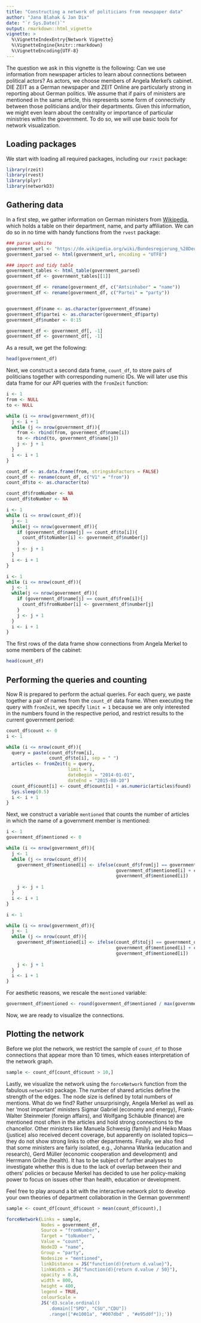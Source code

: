 ```yaml
---
title: "Constructing a network of politicians from newspaper data"
author: "Jana Blahak & Jan Dix"
date: "`r Sys.Date()`"
output: rmarkdown::html_vignette
vignette: >
  %\VignetteIndexEntry{Network Vignette}
  %\VignetteEngine{knitr::rmarkdown}
  %\VignetteEncoding{UTF-8}
---
```


The question we ask in this vignette is the following: Can we use information from newspaper articles to learn about connections between political actors? As actors, we choose members of Angela Merkel's cabinet. DIE ZEIT as a German newspaper and ZEIT Online are particularly strong in reporting about German politics. We assume that if pairs of ministers are mentioned in the same article, this represents some form of connectivity between those politicians and/or their departments. Given this information, we might even learn about the centrality or importance of particular ministries within the government. To do so, we will use basic tools for network visualization.


## Loading packages

We start with loading all required packages, including our `rzeit` package:

```r
library(rzeit)
library(rvest)
library(plyr)
library(networkD3)
```


## Gathering data

In a first step, we gather information on German ministers from [Wikipedia](https://de.wikipedia.org/wiki/Bundesregierung_%28Deutschland%29), which holds a table on their department, name, and party affiliation. We can do so in no time with handy functions from the `rvest` package:


```r
### parse website
government_url <- "https://de.wikipedia.org/wiki/Bundesregierung_%28Deutschland%29"
government_parsed <- html(government_url, encoding = "UTF8")

### import and tidy table
government_tables <- html_table(government_parsed)
government_df <- government_tables[[1]]

government_df <- rename(government_df, c("Amtsinhaber" = "name"))
government_df <- rename(government_df, c("Partei" = "party"))


government_df$name <- as.character(government_df$name)
government_df$partei <- as.character(government_df$party)
government_df$number <- 0:15

government_df <- government_df[, -1]
government_df <- government_df[, -1]
```

As a result, we get the following:

```r
head(government_df)
```

Next, we construct a second data frame, `count_df`, to store pairs of politicians together with corresponding numeric IDs. We will later use this data frame for our API queries with the `fromZeit` function: 

```r
i <- 1
from <- NULL
to <- NULL

while (i <= nrow(government_df)){
  j <- i + 1
  while (j <= nrow(government_df)){
    from <- rbind(from, government_df$name[i])
    to <- rbind(to, government_df$name[j])
    j <- j + 1
  }
  i <- i + 1
}

count_df <- as.data.frame(from, stringsAsFactors = FALSE)
count_df <- rename(count_df, c("V1" = "from"))
count_df$to <- as.character(to)

count_df$fromNumber <- NA
count_df$toNumber <- NA

i <- 1
while (i <= nrow(count_df)){
  j <- 1
  while(j <= nrow(government_df)){  
    if (government_df$name[j] == count_df$to[i]){
      count_df$toNumber[i] <- government_df$number[j]
    }
    j <- j + 1
  }
  i <- i + 1
}

i <- 1
while (i <= nrow(count_df)){
  j <- 1
  while(j <= nrow(government_df)){  
    if (government_df$name[j] == count_df$from[i]){
      count_df$fromNumber[i] <- government_df$number[j]
    }
    j <- j + 1
  }
  i <- i + 1
}
```

The first rows of the data frame show connections from Angela Merkel to some members of the cabinet:

```r
head(count_df)
```


## Performing the queries and counting

Now R is prepared to perform the actual queries. For each query, we paste together a pair of names from the `count_df` data frame. When executing the query with `fromZeit`, we specify `limit = 1` because we are only interested in the numbers found in the respective period, and restrict results to the current government period:

```r
count_df$count <- 0
i <- 1

while (i <= nrow(count_df)){
  query = paste(count_df$from[i], 
                count_df$to[i], sep = " ")
  articles <- fromZeit(q = query, 
                       limit = 1, 
                       dateBegin = "2014-01-01", 
                       dateEnd = "2015-08-10")
  count_df$count[i] <- count_df$count[i] + as.numeric(articles$found)
  Sys.sleep(0.5)
  i <- i + 1
}
```

Next, we construct a variable `mentioned` that counts the number of articles in which the name of a government member is mentioned:

```r
i <- 1
government_df$mentioned <- 0

while (i <= nrow(government_df)){
  j <- 1
  while (j <= nrow(count_df)){
    government_df$mentioned[i] <- ifelse(count_df$from[j] == government_df$name[i],
                                         government_df$mentioned[i] + count_df$count[j],
                                         government_df$mentioned[i]) 
    
    j <- j + 1
  }
  i <- i + 1
}

i <- 1

while (i <= nrow(government_df)){
  j <- 1
  while (j <= nrow(count_df)){
    government_df$mentioned[i] <- ifelse(count_df$to[j] == government_df$name[i],
                                         government_df$mentioned[i] + count_df$count[j],
                                         government_df$mentioned[i]) 
    
    j <- j + 1
  }
  i <- i + 1
}
```


For aesthetic reasons, we rescale the `mentioned` variable:

```r
government_df$mentioned <- round(government_df$mentioned / max(government_df$mentioned) * 500)
```

Now, we are ready to visualize the connections.


## Plotting the network

Before we plot the network, we restrict the sample of `count_df` to those connections that appear more than 10 times, which eases interpretation of the network graph.

```r
sample <- count_df[count_df$count > 10,]
```

Lastly, we visualize the network using the `forceNetwork` function from the fabulous `networkD3` package. The number of shared articles define the strength of the edges. The node size is defined by total numbers of mentions. What do we find? Rather unsurprisingly, Angela Merkel as well as her 'most important' ministers Sigmar Gabriel (economy and energy), Frank-Walter Steinmeier (foreign affairs), and Wolfgang Schäuble (finance) are mentioned most often in the articles and hold strong connections to the chancellor. Other ministers like Manuela Schwesig (family) and Heiko Maas (justice) also received decent coverage, but apparently on isolated topics---they do not show strong links to other departments. Finally, we also find that some ministers are fairly isolated, e.g., Johanna Wanka (education and research), Gerd Müller (economic cooperation and development) and Herrmann Gröhe (health). It has to be subject of further analyses to investigate whether this is due to the lack of overlap between their and others' policies or because Merkel has decided to use her policy-making power to focus on issues other than health, education or development. 

Feel free to play around a bit with the interactive network plot to develop your own theories of department collaboration in the German government!

```r
sample <- count_df[count_df$count > mean(count_df$count),]

forceNetwork(Links = sample,
             Nodes = government_df,
             Source = "fromNumber",
             Target = "toNumber",
             Value = "count",
             NodeID = "name",
             Group = "party",
             Nodesize = "mentioned",
             linkDistance = JS("function(d){return d.value}"),
             linkWidth = JS("function(d){return d.value / 50}"),
             opacity = 0.8,
             width = 800,
             height = 400,
             legend = TRUE,
             colourScale = 
             JS('d3.scale.ordinal()
                .domain(["SPD", "CSU","CDU"])
                .range(["#e1001a", "#007dbd" , "#e95d0f"]);'))

```
